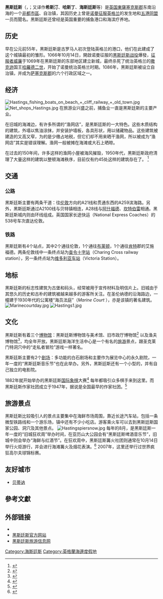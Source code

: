 {{about|英国地方|其他同名内容}}
{{NoteTA
|G1 = UK Places
|G2 = Country
|G3 = Unit
}}
{{Infobox Settlement
<!-- Basic info  ---------------->
|name                   = 黑斯廷斯
|official_name          = [[非都市區|非都市區]]、自治镇
|other_name             = 
|native_name            = Hastings
|settlement_type        = 城镇和自治镇
|total_type             = [[非都市區|非都市區]]、自治镇
<!-- images and maps  ----------->
|image_skyline          = Hastings Castle 2012-07-28.jpg
|imagesize              = 200px
|image_caption          = 黑斯廷斯城堡，背景為黑斯廷斯碼頭及市中心
|image_flag             = 
|flag_size              = 
|image_seal             = 
|seal_size              = 
|image_shield           = Hastings Emblem Vectorized.svg
|shield_size            = 100px
|image_blank_emblem     = 
|blank_emblem_type      = 
|blank_emblem_size      = 
|image_map              = Hastings UK locator map.svg
|map_caption            = 黑斯廷斯在[[東薩塞克斯郡|東薩塞克斯郡]]的位置
|longitude              = 0.57
|latitude               = 50.85
|os_grid_reference      = TQ8160109458
|pushpin_map            = <!-- name of a location map as per Template:Location_map -->
|pushpin_label_position = <!-- position of the pushpin label: left, right, top, bottom, none -->
|pushpin_map_caption    =
|pushpin_mapsize        =
<!-- Location ------------------>
|subdivision_type       = 自治地区
|subdivision_name       = [[英国|英国]]
|subdivision_type1      = 有选举权地区
|subdivision_name1      = [[英格兰|英格兰]]
|subdivision_type2      = 区域
|subdivision_name2      = 东南英格兰
|subdivision_type3      = 正式郡
|subdivision_name3      = [[東薩塞克斯郡|東薩塞克斯郡]]
|subdivision_type4      = 英格兰自治区
|subdivision_name4      = 黑斯廷斯
|subdivision_type5      = 
|subdivision_name5      =
<!-- Smaller parts (e.g. boroughs of a city) and seat of government -->
|seat_type              =
|seat                   =
<!-- Politics ----------------->
|government_footnotes   = 首领 内阁制
|government_type        = [[非都市區|非都市區]]、[[自治镇|自治镇]]
|leader_title           = 
|leader_name            = 
|leader_title1          =  
|leader_name1           =  
|leader_title2          = 
|leader_name2           = 
|leader_title3          =
|leader_name3           =
|leader_title4          =
|leader_name4           =
|established_title      =  <!-- Settled -->
|established_date       = 
|established_title1     =  <!-- Incorporated (town) -->
|established_date1      = 
|established_title2     = <!-- Incorporated (city) --> 
|established_date2      = 
|established_title3     =  
|established_date3      =
|founder                =
|named_for              =
<!-- Area    --------------------->
|area_magnitude         = <!-- use only to set a special wikilink --> 
|unit_pref                = <!--Enter: Imperial, to display imperial before metric-->
|area_footnotes           =
|area_total_km2          = 29.72
|area_land_km2            = <!--See table @ Template:Infobox Settlement for details on unit conversion-->
|area_water_km2           =
|area_total_dunam         = <!--Used in Middle East articles only-->
|area_total_sq_mi         =
|area_land_sq_mi          =
|area_water_sq_mi         =
|area_water_percent       =
|area_urban_km2           =
|area_urban_sq_mi         =
|area_metro_km2           =
|area_metro_sq_mi         =
|area_blank1_title        =
|area_blank1_km2          =
|area_blank1_sq_mi        =
<!-- Elevation -------------------------->
|elevation_footnotes    =  <!--for references: use <ref> </ref> tags-->
|elevation_m            = 
|elevation_ft           =
|elevation_max_m            = 
|elevation_max_ft           =
|elevation_min_m            = 
|elevation_min_ft           =
<!-- Population   ----------------------->
|population_as_of               = {{English statistics year}} 
|population_footnotes           = 
|population_note                =
|population_total               = 90,300人
|population_blank_title         = 
|population_blank               = 
|population_density_blank_km2   =   
|population_density_blank_sq_mi =
|population_blank1_title        = 
|population_blank1              = 
|population_density_blank1_km2 =   
|population_density_blank1_sq_mi =
<!-- General information  --------------->
|timezone               = [[GMT|GMT]]
|utc_offset             = +0
|timezone_DST           = [[英国夏令时|英国夏令时]]
|utc_offset_DST         = +1
|coor_type              = <!-- can be used to specify what the coordinates refer to -->
|latd= |latm= |lats= |latNS=
|longd= |longm= |longs= |longEW=
<!-- Area/postal codes & others -------->
|postal_code_type       = 邮政编码
|postal_code            = TN34, 35, 37, 38
|area_code              = 01424
}} 

'''黑斯廷斯'''（{{lang-en|Hastings}}，{{IPAc-en|ˈ|h|eɪ|s|t|ɪ|ŋ|z}}；又译作'''希斯汀'''、'''哈斯丁'''、'''海斯廷斯'''等）是[[英国|英国]][[東薩塞克斯郡|東薩塞克斯郡]]东南沿海的一个[[非都市區|非都市區]]、自治镇，其因历史上曾是[[诺曼征服|诺曼征服]][[英格兰|英格兰]]的发生地和[[五港同盟|五港同盟]]一员而聞名。黑斯廷斯还曾经是英国重要的捕鱼港口和海滨疗养地。

== 历史 ==
早在公元前55年，黑斯廷斯是古罗马人初次登陆英格兰的港口，他们在此建成了这个城镇最初的雏形。1066年10月14日，開啟诺曼征服的[[黑斯廷斯战役|黑斯廷斯战役]]爆發，[[征服者威廉|征服者威廉]]于1069年在黑斯廷斯的东部地区建立新城，最终杀死了统治英格兰的[[撒克逊|撒克逊]]国王[[哈羅德二世|哈羅德二世]]，开始了诺曼统治英格兰时期。1086年，黑斯廷斯被设立自治镇，并成为[[萨塞克斯郡|萨塞克斯郡]]的六个行政区域之一。

== 经济 ==
[[File:Hastings_fishing_boats_on_beach_+_cliff_railway_+_old_town.jpg|thumb]]
[[File:Net_shops_Hastings.jpg|thumb]]
在旅游业兴盛之前，捕鱼业一直是黑斯廷斯的主要产业。

在旧城的海滩边，有许多所谓的“渔网店”，是黑斯廷斯的一大特色。这些木质结构的建筑，外墙以焦油涂抹，并安装护墙板，各具形状，用以储藏物品。这些建筑被建造的又高又窄，为的是少缴占地税，但它们却不用来晒干渔网，所以被成为“渔网店”其实是错误理解。渔网一般被摊在海滩或大石上晒晾。

在过去的150年间，许多这样的渔网小屋被海风摧毁，1950年代，黑斯廷斯政府清理了大量这样的建筑以整顿海滩秩序，目前仅有约45处这样的建筑存在了。 <ref>{{cite book |last=Brooks |first= Ken|title= Hastings: Then And Now}}</ref>

== 交通 ==
=== 公路 ===
黑斯廷斯主要有两条干道：往[[伦敦|伦敦]]方向的A21线和贯通东西的A259滨海路。另外，黑斯廷斯通过A2100线与贝特镇相连，A28线与[[阿什福德|阿什福德]]、[[坎特伯雷|坎特伯雷]]相通。黑斯廷斯城内则由环线组成。英国国家长途快运（National Express Coaches）的538号车次直达伦敦。

=== 铁路 ===
黑斯廷斯有4个站点，其中2个通往伦敦，1个通往[[布莱顿|布莱顿]]，1个通往[[肯特|肯特]]郡的艾施福德。两条伦敦线中一条终点站为[[查令十字站|查令十字站]]（Charing Cross railway station），另一条终点站为[[维多利亚车站_(伦敦)|维多利亚车站]]（Victoria Station）。

== 地标 ==
黑斯廷斯的标志性建筑为古堡和码头，经常被用于宣传材料及明信片上。旧城由于其悠久的历史和古朴的建筑被越来越多的游客所关注。在圣伦纳德的沿海路边，一幢建于1930年代的公寓楼“海员法庭”（''Marine Court'' ），亦是该镇的著名建筑。
[[File:Marinecourtday.jpg|thumb]]
[[File:Hastings1.jpg|thumb]]

== 文化 ==
黑斯廷斯有着三个[[博物馆|博物馆]]：黑斯廷斯博物馆与美术馆、旧市政厅博物馆<ref>{{Cite web |url=http://www.hmag.org.uk/home/default.aspx |title=Hastings Museum and Art Gallery |accessdate=2008-10-07 |archive-date=2007-11-29 |archive-url=https://web.archive.org/web/20071129215710/http://www.hmag.org.uk/home/default.aspx |dead-url=no }}</ref> 以及渔夫博物馆<ref>{{Cite web |url=http://www.hastingsfish.co.uk/museum.htm |title=Fishermen's Museum |accessdate=2008-10-07 |archive-date=2008-12-06 |archive-url=https://web.archive.org/web/20081206131851/http://www.hastingsfish.co.uk/museum.htm |dead-url=no }}</ref>，均全年开放。黑斯廷斯海洋生活中心是一个有名的[[旅游|旅游]]景点，跟圣克莱门特洞穴中的“走私者冒险”游戏一样著名。

黑斯廷斯主要有2个[[剧场|剧场]]：多功能的白石剧场和主要作为展览中心的永久剧院，一年一度的“黑斯廷斯音乐节”也在此举办。另外，黑斯廷斯还有一个小型的{{link-en|欧点电影院|Odeon Cinemas}}，并有自己独立的电影院。

1882年就开始举办的黑斯廷斯[[国际象棋|国际象棋]]大赛<ref>{{Cite web |url=http://www.hastingschess.org.uk/ |title=Hastings International Chess Congress |accessdate=2008-10-07 |archive-date=2008-12-18 |archive-url=https://web.archive.org/web/20081218112200/http://www.hastingschess.org.uk/ |dead-url=no }}</ref> 每年都吸引众多棋手来到这里。而黑斯廷斯作家社团成立于1947年，据说是全国最早的作家社团。<ref>{{Cite web |url=http://www.writersnews.co.uk/roundup/june/hastings.asp |title=Hastings Writers' Group |accessdate=2008-10-07 |archive-date=2008-10-05 |archive-url=https://web.archive.org/web/20081005222020/http://www.writersnews.co.uk/roundup/june/hastings.asp |dead-url=no }}</ref>

== 旅游景点 ==
黑斯廷斯比较吸引人的景点主要集中在海鲜市场周围，靠近长途汽车站，包括一条微型铁路线和一个游乐场，镇中还有不少小吃店。游客乘火车可以去到黑斯廷斯国家公园、洞穴及其他景点。
[[File:Hastingspiersnow.jpg|right]]
每年的8月，是黑斯廷斯一年一度的“旧城狂欢周”举办时间，在亚历山大公园会有“黑斯廷斯啤酒音乐节”，旧城中则会举办“海鲜与红酒节”。在狂欢周中，黑斯廷斯篝火社团则通常在10月14日举行火炬游行，并会进行海滩篝火及烟花表演。<ref>{{Cite web |url=http://www.hbbs.info/ |title=Hastings Boroughs Bonfire Society |accessdate=2008-10-07 |archive-date=2005-04-02 |archive-url=https://web.archive.org/web/20050402040335/http://www.hbbs.info/ |dead-url=no }}</ref> 2007年，这里还举行过世界疯狂高尔夫球锦标赛。

==友好城市==
* {{FRA}} [[贝蒂讷|贝蒂讷]]

== 參考文獻 ==

{{reflist}}

== 外部链接 ==
* {{dmoz|Regional/Europe/United_Kingdom/England/East_Sussex/Hastings/}}
* [http://www.hastings.gov.uk/ 黑斯廷斯官方网站]{{Wayback|url=http://www.hastings.gov.uk/ |date=20110817064806 }}
* [http://www.visithastings.com/ 黑斯廷斯旅游信息网]{{Wayback|url=http://www.visithastings.com/ |date=20081014095921 }}

{{coord|50.85971044158446|0.5723190307617187|display=title}}

{{Authority control}}
[[Category:海斯廷斯|Category:海斯廷斯]]
[[Category:英格蘭海邊度假地|Category:英格蘭海邊度假地]]
